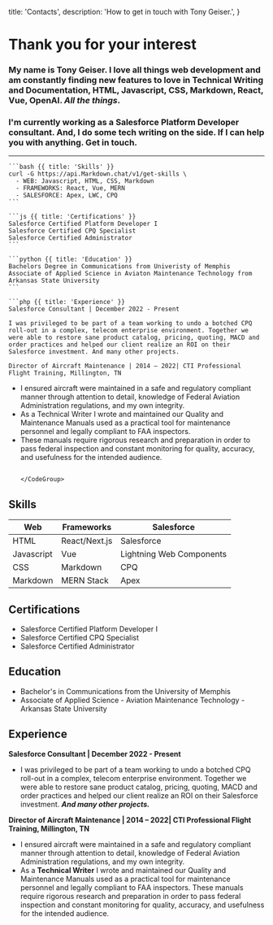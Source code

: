 

  title: 'Contacts',
  description:
    'How to get in touch with Tony Geiser.',
}

# Thank you for your interest

### My name is **Tony Geiser**. I love all things web development and am constantly finding new features to love in **Technical Writing and Documentation**, HTML, Javascript, CSS, Markdown, React, Vue, OpenAI. *All the things*. 

### I'm currently working as a Salesforce Platform Developer consultant. And, I do some tech writing on the side. If I can help you with anything. Get in touch.
---

<CodeGroup title="Request" tag="GET" label="/v1/contacts">

    ```bash {{ title: 'Skills' }}
    curl -G https://api.Markdown.chat/v1/get-skills \
      - WEB: Javascript, HTML, CSS, Markdown
      - FRAMEWORKS: React, Vue, MERN 
      - SALESFORCE: Apex, LWC, CPQ
    ```

    ```js {{ title: 'Certifications' }}
    Salesforce Certified Platform Developer I
    Salesforce Certified CPQ Specialist
    Salesforce Certified Administrator
    ```

    ```python {{ title: 'Education' }}
    Bachelors Degree in Communications from Univeristy of Memphis
    Associate of Applied Science in Aviaton Maintenance Technology from Arkansas State University
    ```

    ```php {{ title: 'Experience' }}
    Salesforce Consultant | December 2022 - Present

    I was privileged to be part of a team working to undo a botched CPQ roll-out in a complex, telecom enterprise environment. Together we were able to restore sane product catalog, pricing, quoting, MACD and order practices and helped our client realize an ROI on their Salesforce investment. And many other projects.

    Director of Aircraft Maintenance | 2014 – 2022| CTI Professional Flight Training, Millington, TN
- I ensured aircraft were maintained in a safe and regulatory compliant manner through attention to detail, knowledge of Federal Aviation Administration regulations, and my own integrity.
- As a Technical Writer I wrote and maintained our Quality and Maintenance Manuals used as a practical tool for maintenance personnel and legally compliant to FAA inspectors.
- These manuals require rigorous research and preparation in order to pass federal inspection and constant monitoring for quality, accuracy, and usefulness for the intended audience.
    ```

    </CodeGroup>

## Skills
|Web|Frameworks|Salesforce|
| --- | --- | --- |
|HTML|React/Next.js|Salesforce|
|Javascript|Vue|Lightning Web Components|
|CSS|Markdown|CPQ|
|Markdown|MERN Stack|Apex|
## Certifications
- Salesforce Certified Platform Developer I
- Salesforce Certified CPQ Specialist
- Salesforce Certified Administrator
## Education
- Bachelor's in Communications from the University of Memphis
- Associate of Applied Science - Aviation Maintenance Technology - Arkansas State University

## Experience
**Salesforce Consultant | December 2022 - Present**
- I was privileged to be part of a team working to undo a botched CPQ roll-out in a complex, telecom enterprise environment. Together we were able to restore sane product catalog, pricing, quoting, MACD and order practices and helped our client realize an ROI on their Salesforce investment. ***And many other projects.***

**Director of Aircraft Maintenance | 2014 – 2022| CTI Professional Flight Training, Millington, TN**
- I ensured aircraft were maintained in a safe and regulatory compliant manner through attention to detail, knowledge of Federal Aviation Administration regulations, and my own integrity.
- As a **Technical Writer** I wrote and maintained our Quality and Maintenance Manuals used as a practical tool for maintenance personnel and legally compliant to FAA inspectors.
These manuals require rigorous research and preparation in order to pass federal inspection and constant monitoring for quality, accuracy, and usefulness for the intended audience.


<Contacts />
